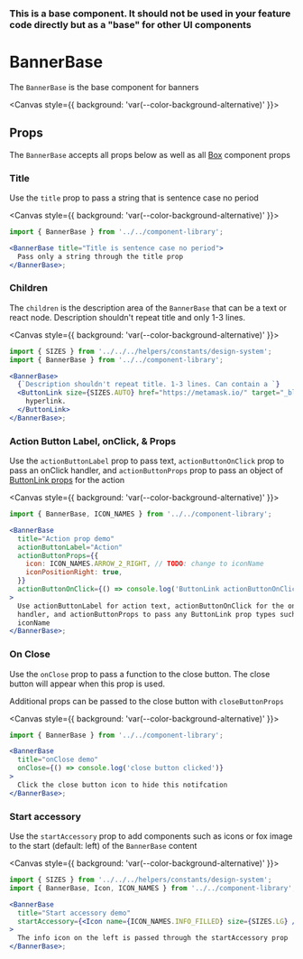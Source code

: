 
### This is a base component. It should not be used in your feature code directly but as a "base" for other UI components

# BannerBase

The `BannerBase` is the base component for banners

<Canvas style={{ background: 'var(--color-background-alternative)' }}>
  <Story id="ui-components-component-library-banner-base-banner-base-stories-js--default-story" />
</Canvas>

## Props

The `BannerBase` accepts all props below as well as all [Box](/docs/ui-components-ui-box-box-stories-js--default-story#props) component props

<ArgsTable of={BannerBase} />

### Title

Use the `title` prop to pass a string that is sentence case no period

<Canvas style={{ background: 'var(--color-background-alternative)' }}>
  <Story id="ui-components-component-library-banner-base-banner-base-stories-js--title" />
</Canvas>

```jsx
import { BannerBase } from '../../component-library';

<BannerBase title="Title is sentence case no period">
  Pass only a string through the title prop
</BannerBase>;
```

### Children

The `children` is the description area of the `BannerBase` that can be a text or react node. Description shouldn't repeat title and only 1-3 lines.

<Canvas style={{ background: 'var(--color-background-alternative)' }}>
  <Story id="ui-components-component-library-banner-base-banner-base-stories-js--children" />
</Canvas>

```jsx
import { SIZES } from '../../../helpers/constants/design-system';
import { BannerBase } from '../../component-library';

<BannerBase>
  {`Description shouldn't repeat title. 1-3 lines. Can contain a `}
  <ButtonLink size={SIZES.AUTO} href="https://metamask.io/" target="_blank">
    hyperlink.
  </ButtonLink>
</BannerBase>;
```

### Action Button Label, onClick, & Props

Use the `actionButtonLabel` prop to pass text, `actionButtonOnClick` prop to pass an onClick handler, and `actionButtonProps` prop to pass an object of [ButtonLink props](/docs/ui-components-component-library-button-link-button-link-stories-js--default-story) for the action

<Canvas style={{ background: 'var(--color-background-alternative)' }}>
  <Story id="ui-components-component-library-banner-base-banner-base-stories-js--action-button" />
</Canvas>

```jsx
import { BannerBase, ICON_NAMES } from '../../component-library';

<BannerBase
  title="Action prop demo"
  actionButtonLabel="Action"
  actionButtonProps={{
    icon: ICON_NAMES.ARROW_2_RIGHT, // TODO: change to iconName
    iconPositionRight: true,
  }}
  actionButtonOnClick={() => console.log('ButtonLink actionButtonOnClick demo')}
>
  Use actionButtonLabel for action text, actionButtonOnClick for the onClick
  handler, and actionButtonProps to pass any ButtonLink prop types such as
  iconName
</BannerBase>;
```

### On Close

Use the `onClose` prop to pass a function to the close button. The close button will appear when this prop is used.

Additional props can be passed to the close button with `closeButtonProps`

<Canvas style={{ background: 'var(--color-background-alternative)' }}>
  <Story id="ui-components-component-library-banner-base-banner-base-stories-js--on-close" />
</Canvas>

```jsx
import { BannerBase } from '../../component-library';

<BannerBase
  title="onClose demo"
  onClose={() => console.log('close button clicked')}
>
  Click the close button icon to hide this notifcation
</BannerBase>;
```

### Start accessory

Use the `startAccessory` prop to add components such as icons or fox image to the start (default: left) of the `BannerBase` content

<Canvas style={{ background: 'var(--color-background-alternative)' }}>
  <Story id="ui-components-component-library-banner-base-banner-base-stories-js--start-accessory" />
</Canvas>

```jsx
import { SIZES } from '../../../helpers/constants/design-system';
import { BannerBase, Icon, ICON_NAMES } from '../../component-library';

<BannerBase
  title="Start accessory demo"
  startAccessory={<Icon name={ICON_NAMES.INFO_FILLED} size={SIZES.LG} />}
>
  The info icon on the left is passed through the startAccessory prop
</BannerBase>;
```
